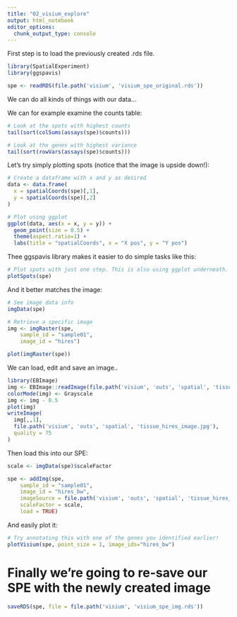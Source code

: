```yaml
---
title: "02_visium_explore"
output: html_notebook
editor_options: 
  chunk_output_type: console
---
```


First step is to load the previously created .rds file.
```r
library(SpatialExperiment)
library(ggspavis)

spe <- readRDS(file.path('visium', 'visium_spe_original.rds'))
```

We can do all kinds of things with our data...

We can for example examine the counts table:

```r
# Look at the spots with highest counts
tail(sort(colSums(assays(spe)$counts)))

# Look at the genes with highest variance
tail(sort(rowVars(assays(spe)$counts)))
```

Let's try simply plotting spots (notice that the image is upside down!):

```r
# Create a dataframe with x and y as desired
data <- data.frame(
  x = spatialCoords(spe)[,1],
  y = spatialCoords(spe)[,2]
)

# Plot using ggplot
ggplot(data, aes(x = x, y = y)) +
  geom_point(size = 0.5) +
  theme(aspect.ratio=1) +
  labs(title = "spatialCoords", x = "X pos", y = "Y pos")
```

Thee ggspavis library makes it easier to do simple tasks like this:

```r
# Plot spots with just one step. This is also using ggplot underneath.
plotSpots(spe)
```

And it better matches the image:

```r
# See image data info
imgData(spe)

# Retrieve a specific image
img <- imgRaster(spe, 
    sample_id = "sample01", 
    image_id = "hires")

plot(imgRaster(spe))
```
We can load, edit and save an image..

```r
library(EBImage)
img <- EBImage::readImage(file.path('visium', 'outs', 'spatial', 'tissue_hires_image.png'))
colorMode(img) <- Grayscale
img <- img - 0.5
plot(img)
writeImage(
  img[,,1],
  file.path('visium', 'outs', 'spatial', 'tissue_hires_image.jpg'),
  quality = 75
)
```

Then load this into our SPE:

```r
scale <- imgData(spe)$scaleFactor

spe <- addImg(spe, 
    sample_id = "sample01", 
    image_id = "hires_bw",
    imageSource = file.path('visium', 'outs', 'spatial', 'tissue_hires_image.jpg'), 
    scaleFactor = scale, 
    load = TRUE)
```

And easily plot it:

```r
# Try annotating this with one of the genes you identified earlier!
plotVisium(spe, point_size = 1, image_ids="hires_bw")
```

# Finally we're going to re-save our SPE with the newly created image

```r
saveRDS(spe, file = file.path('visium', 'visium_spe_img.rds'))
```
